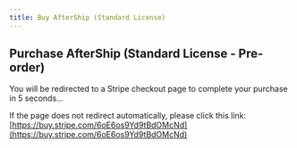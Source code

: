 ```yaml
---
title: Buy AfterShip (Standard License)
---
```



<Head>
  <meta httpEquiv="refresh" content="5; url='https://buy.stripe.com/6oE6os9Yd9tBdOMcNd'" />
</Head>

## Purchase AfterShip (Standard License - Pre-order)

You will be redirected to a Stripe checkout page to complete your purchase in 5 seconds...

If the page does not redirect automatically, please click this link: [https://buy.stripe.com/6oE6os9Yd9tBdOMcNd](https://buy.stripe.com/6oE6os9Yd9tBdOMcNd)
